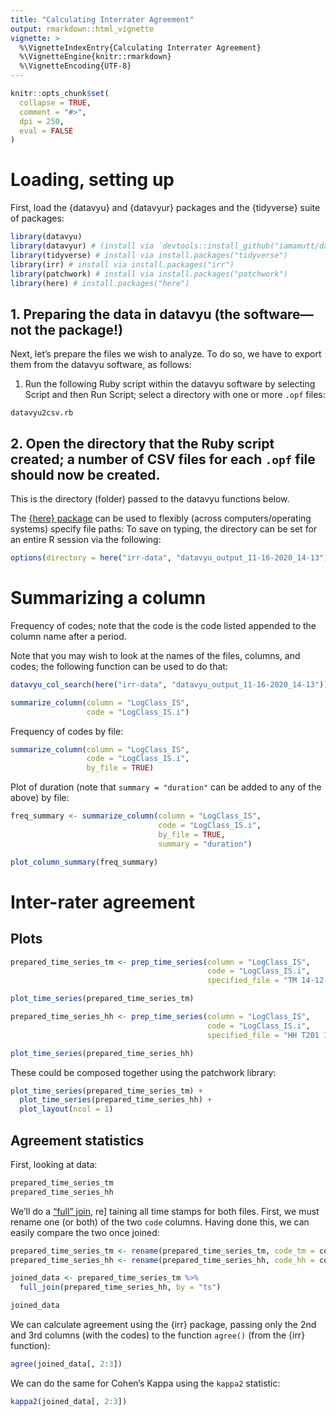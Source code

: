 ```yaml
---
title: "Calculating Interrater Agreement"
output: rmarkdown::html_vignette
vignette: >
  %\VignetteIndexEntry{Calculating Interrater Agreement}
  %\VignetteEngine{knitr::rmarkdown}
  %\VignetteEncoding{UTF-8}
---
```


```r
knitr::opts_chunk$set(
  collapse = TRUE,
  comment = "#>",
  dpi = 250,
  eval = FALSE
)
```

# Loading, setting up

First, load the {datavyu} and {datavyur} packages and the {tidyverse} suite of packages:

```r
library(datavyu)
library(datavyur) # (install via `devtools::install_github("iamamutt/datavyu/datavyur")`)
library(tidyverse) # install via install.packages("tidyverse")
library(irr) # install via install.packages("irr")
library(patchwork) # install via install.packages("patchwork")
library(here) # install.packages("here")
```

## 1. Preparing the data in datavyu (the software---not the package!)

Next, let's prepare the files we wish to analyze. To do so, we have to export them from the datavyu software, as follows:

1. Run the following Ruby script within the datavyu software by selecting Script and then Run Script; select a directory with one or more `.opf` files:


`datavyu2csv.rb`

## 2. Open the directory that the Ruby script created; a number of CSV files for each `.opf` file should now be created.

This is the directory (folder) passed to the datavyu functions below.

The [{here} package](https://here.r-lib.org/) can be used to flexibly (across computers/operating systems) specify file paths: To save on typing, the directory can be set for an entire R session via the following:

```r
options(directory = here("irr-data", "datavyu_output_11-16-2020_14-13"))
```

# Summarizing a column

Frequency of codes; note that the code is the code listed appended to the column name after a period.

Note that you may wish to look at the names of the files, columns, and codes; the following function can be used to do that:

```r
datavyu_col_search(here("irr-data", "datavyu_output_11-16-2020_14-13"))
```


```r
summarize_column(column = "LogClass_IS",
                 code = "LogClass_IS.i")
```

Frequency of codes by file:

```r
summarize_column(column = "LogClass_IS",
                 code = "LogClass_IS.i",
                 by_file = TRUE)
```

Plot of duration (note that `summary = "duration"` can be added to any of the above) by file:

```r
freq_summary <- summarize_column(column = "LogClass_IS",
                                 code = "LogClass_IS.i",
                                 by_file = TRUE,
                                 summary = "duration")

plot_column_summary(freq_summary)
```

# Inter-rater agreement

## Plots

```r
prepared_time_series_tm <- prep_time_series(column = "LogClass_IS",
                                            code = "LogClass_IS.i",
                                            specified_file = "TM 14-12-03 T201 Content Log")

plot_time_series(prepared_time_series_tm)

prepared_time_series_hh <- prep_time_series(column = "LogClass_IS",
                                            code = "LogClass_IS.i",
                                            specified_file = "HH T201 14-12-03 Content Log")

plot_time_series(prepared_time_series_hh)

```
These could be composed together using the patchwork library:

```r
plot_time_series(prepared_time_series_tm) +
  plot_time_series(prepared_time_series_hh) +
  plot_layout(ncol = 1)
```

## Agreement statistics

First, looking at data:

```r
prepared_time_series_tm
prepared_time_series_hh
```

We'll do a ["full" join](https://dplyr.tidyverse.org/reference/join.html), re] taining all time stamps for both files. First, we must rename one (or both) of the two `code` columns. Having done this, we can easily compare the two once joined:

```r
prepared_time_series_tm <- rename(prepared_time_series_tm, code_tm = code)
prepared_time_series_hh <- rename(prepared_time_series_hh, code_hh = code)

joined_data <- prepared_time_series_tm %>% 
  full_join(prepared_time_series_hh, by = "ts")

joined_data
```

We can calculate agreement using the {irr} package, passing only the 2nd and 3rd columns (with the codes) to the function `agree()` (from the {irr} function):

```r
agree(joined_data[, 2:3])
```

We can do the same for Cohen's Kappa using the `kappa2` statistic:

```r
kappa2(joined_data[, 2:3])
```
